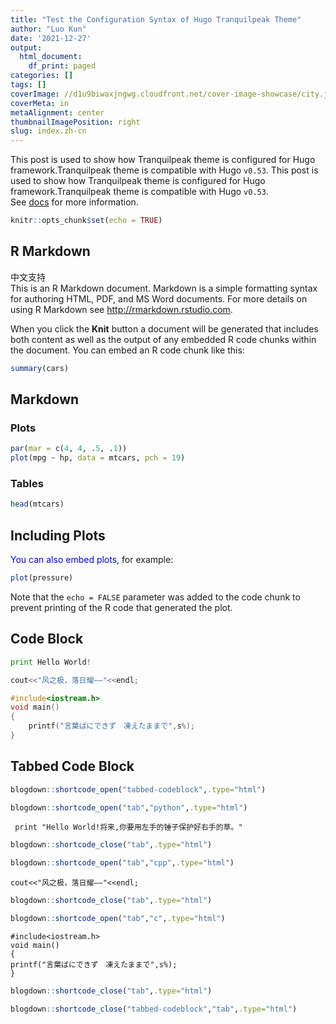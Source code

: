 ```yaml
---
title: "Test the Configuration Syntax of Hugo Tranquilpeak Theme"
author: "Luo Kun"
date: '2021-12-27'
output:
  html_document:
    df_print: paged
categories: []
tags: []
coverImage: //d1u9biwaxjngwg.cloudfront.net/cover-image-showcase/city.jpg
coverMeta: in
metaAlignment: center
thumbnailImagePosition: right
slug: index.zh-cn
---
```


This post is used to show how Tranquilpeak theme is configured for Hugo framework.Tranquilpeak theme is compatible with Hugo `v0.53`. 
<!--more--> 
This post is used to show how Tranquilpeak theme is configured for Hugo framework.Tranquilpeak theme is compatible with Hugo `v0.53`.  
See [docs](https://github.com/kakawait/hugo-tranquilpeak-theme/blob/master/docs/user.md#tags) for more information.


```r
knitr::opts_chunk$set(echo = TRUE)
```

## R Markdown

中文支持   
This is an R Markdown document. Markdown is a simple formatting syntax for authoring HTML, PDF, and MS Word documents. For more details on using R Markdown see <http://rmarkdown.rstudio.com>.

When you click the **Knit** button a document will be generated that includes both content as well as the output of any embedded R code chunks within the document. You can embed an R code chunk like this:

```r
summary(cars)
```
## Markdown {.tabset}
### Plots
```r
par(mar = c(4, 4, .5, .1))
plot(mpg ~ hp, data = mtcars, pch = 19)
```

### Tables
```r
head(mtcars)
```
## Including Plots

<font color = blue>You can also embed plots</font>, for example:

```r
plot(pressure)
```

Note that the `echo = FALSE` parameter was added to the code chunk to prevent printing of the R code that generated the plot.

## Code Block
```python
print Hello World!
```
```cpp
cout<<"风之极，落日耀——"<<endl;
```
```c
#include<iostream.h>
void main()
{ 
    printf("言葉ばにできず　凍えたままで",s%);
}
```

## Tabbed Code Block

```r
blogdown::shortcode_open("tabbed-codeblock",.type="html")
```

```r
blogdown::shortcode_open("tab","python",.type="html")
```
     print "Hello World!将来,你要用左手的锤子保护好右手的草。"
```r
blogdown::shortcode_close("tab",.type="html")
```

```r
blogdown::shortcode_open("tab","cpp",.type="html")
```
    cout<<"风之极，落日耀——"<<endl;
```r
blogdown::shortcode_close("tab",.type="html")
```

```r
blogdown::shortcode_open("tab","c",.type="html")
```
    #include<iostream.h>
    void main()
    { 
    printf("言葉ばにできず　凍えたままで",s%);
    }
```r
blogdown::shortcode_close("tab",.type="html")
```

```r
blogdown::shortcode_close("tabbed-codeblock","tab",.type="html")
```

